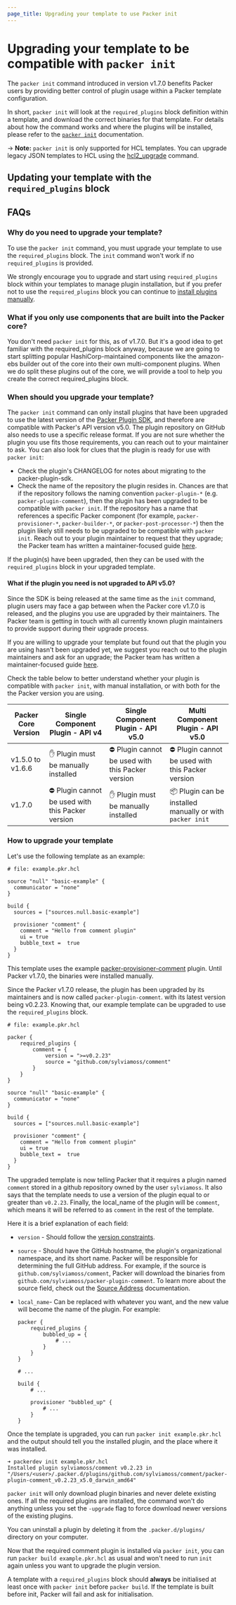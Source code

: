 ```yaml
---
page_title: Upgrading your template to use Packer init
---
```


# Upgrading your template to be compatible with `packer init`

The `packer init` command introduced in version v1.7.0 benefits Packer users by providing better control of plugin
usage within a Packer template configuration.

In short, `packer init` will look at the `required_plugins` block definition within a template, and download the correct
binaries for that template. For details about how the command works and where the plugins will be installed, please
refer to the [`packer init`](/packer/docs/commands/init) documentation.

-> **Note:** `packer init` is only supported for HCL templates. You can
upgrade legacy JSON templates to HCL using the [hcl2_upgrade](/packer/docs/commands/hcl2_upgrade) command.

## Updating your template with the `required_plugins` block

## FAQs

### Why do you need to upgrade your template?

To use the `packer init` command, you must upgrade your template to use the `required_plugins` block. The `init` command
won't work if no `required_plugins` is provided.

We strongly encourage you to upgrade and start using `required_plugins` block within your templates to manage plugin
installation, but if you prefer not to use the `required_plugins` block you can continue to
[install plugins manually](/packer/docs/plugins#installing-plugins).

### What if you only use components that are built into the Packer core?

You don't need `packer init` for this, as of v1.7.0. But it's a good idea to get familiar with the required_plugins
block anyway, because we are going to start splitting popular HashiCorp-maintained components like the amazon-ebs
builder out of the core into their own multi-component plugins. When we do split these plugins out of the core, we will
provide a tool to help you create the correct required_plugins block.

### When should you upgrade your template?

The `packer init` command can only install plugins that have been upgraded to use the latest version of the
[Packer Plugin SDK](https://github.com/hashicorp/packer-plugin-sdk), and therefore are compatible with Packer's API
version v5.0. The plugin repository on GitHub also needs to use a specific release format. If you are not sure whether
the plugin you use fits those requirements, you can reach out to your maintainer to ask. You can also look for clues
that the plugin is ready for use with `packer init`:

- Check the plugin's CHANGELOG for notes about migrating to the packer-plugin-sdk.
- Check the name of the repository the plugin resides in. Chances are that if the repository follows the naming
  convention `packer-plugin-*` (e.g. `packer-plugin-comment`), then the plugin has been upgraded to be compatible with
  `packer init`. If the repository has a name that references a specific Packer component (for example,
  `packer-provisioner-*`, `packer-builder-*`, or `packer-post-processor-*`) then the plugin likely still needs to be
  upgraded to be compatible with `packer init`. Reach out to your plugin maintainer to request that they upgrade; the
  Packer team has written a maintainer-focused guide [here](/packer/guides/1.7-plugin-upgrade).

If the plugin(s) have been upgraded, then they can be used with the `required_plugins` block in your upgraded template.

#### What if the plugin you need is not upgraded to API v5.0?

Since the SDK is being released at the same time as the `init` command, plugin users may face a gap between when the
Packer core v1.7.0 is released, and the plugins you use are upgraded by their maintainers. The Packer team is getting
in touch with all currently known plugin maintainers to provide support during their upgrade process.

If you are willing to upgrade your template but found out that the plugin you are using hasn't been upgraded yet,
we suggest you reach out to the plugin maintainers and ask for an upgrade; the Packer team has written a
maintainer-focused guide [here](/packer/guides/1.7-plugin-upgrade).

Check the table below to better understand whether your plugin is compatible with `packer init`, with manual
installation, or with both for the the Packer version you are using.

| Packer Core Version | Single Component Plugin - API v4                  | Single Component Plugin - API v5.0                | Multi Component Plugin - API v5.0                         |
| ------------------- | ------------------------------------------------- | ------------------------------------------------- | --------------------------------------------------------- |
| v1.5.0 to v1.6.6    | ✋ Plugin must be manually installed              | ⛔ Plugin cannot be used with this Packer version | ⛔ Plugin cannot be used with this Packer version         |
| v1.7.0              | ⛔ Plugin cannot be used with this Packer version | ✋ Plugin must be manually installed              | 📦 Plugin can be installed manually or with `packer init` |

### How to upgrade your template

Let's use the following template as an example:

```hcl
# file: example.pkr.hcl

source "null" "basic-example" {
  communicator = "none"
}

build {
  sources = ["sources.null.basic-example"]

  provisioner "comment" {
    comment = "Hello from comment plugin"
    ui = true
    bubble_text =  true
  }
}
```

This template uses the example [packer-provisioner-comment](https://github.com/sylviamoss/packer-plugin-comment) plugin.
Until Packer v1.7.0, the binaries were installed manually.

Since the Packer v1.7.0 release, the plugin has been upgraded by its maintainers and is now called
`packer-plugin-comment`. with its latest version being v0.2.23. Knowing that, our example template can be upgraded to
use the `required_plugins` block.

```hcl
# file: example.pkr.hcl

packer {
    required_plugins {
        comment = {
            version = ">=v0.2.23"
            source = "github.com/sylviamoss/comment"
        }
    }
}

source "null" "basic-example" {
  communicator = "none"
}

build {
  sources = ["sources.null.basic-example"]

  provisioner "comment" {
    comment = "Hello from comment plugin"
    ui = true
    bubble_text =  true
  }
}
```

The upgraded template is now telling Packer that it requires a plugin named `comment` stored in a github repository
owned by the user `sylviamoss`. It also says that the template needs to use a version of the plugin equal to or greater
than `v0.2.23`. Finally, the local_name of the plugin will be `comment`, which means it will be referred to as `comment`
in the rest of the template.

Here it is a brief explanation of each field:

- `version` - Should follow the [version constraints](/packer/docs/templates/hcl_templates/blocks/packer#version-constraints).
- `source` - Should have the GitHub hostname, the plugin's organizational namespace, and its short name.
  Packer will be responsible for determining the full GitHub
  address. For example, if the source is `github.com/sylviamoss/comment`, Packer
  will download the binaries from `github.com/sylviamoss/packer-plugin-comment`.
  To learn more about the source field, check out the [Source
  Address](/packer/docs/plugins#source-addresses) documentation.
- `local_name`- Can be replaced with whatever you want, and the new value will become the name of the plugin.
  For example:

  ```hcl
  packer {
      required_plugins {
          bubbled_up = {
              # ...
          }
      }
  }

  # ...

  build {
      # ...

      provisioner "bubbled_up" {
          # ...
      }
  }
  ```

Once the template is upgraded, you can run `packer init example.pkr.hcl` and the output should tell you the installed
plugin, and the place where it was installed.

```shell
➜ packerdev init example.pkr.hcl
Installed plugin sylviamoss/comment v0.2.23 in "/Users/<user>/.packer.d/plugins/github.com/sylviamoss/comment/packer-plugin-comment_v0.2.23_x5.0_darwin_amd64"
```

`packer init` will only download plugin binaries and never delete existing ones. If all the required plugins are installed,
the command won't do anything unless you set the `-upgrade` flag to force download newer versions of the existing plugins.

You can uninstall a plugin by deleting it from the `.packer.d/plugins/` directory on your computer.

Now that the required comment plugin is installed via `packer init`, you can run `packer build example.pkr.hcl` as usual
and won't need to run `init` again unless you want to upgrade the plugin version.

A template with a `required_plugins` block should **always** be initialised at least once with `packer init` before
`packer build`. If the template is built before init, Packer will fail and ask for initialisation.
